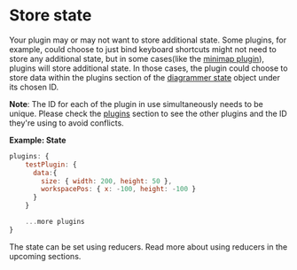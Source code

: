 
<Meta title="Docs/Plugins/Store State" />

# Store state

Your plugin may or may not want to store additional state. Some plugins, for example, could choose to just bind keyboard shortcuts might not need to store any additional state, but in some cases(like the [minimap plugin](https://github.com/sameergoyal/diagrammer-plugin-minimap)), plugins will store additional state. In those cases, the plugin could choose to store data within the plugins section of the [diagrammer state](?path=/story/docs-usage-state--page) object under its chosen ID.

**Note**: The ID for each of the plugin in use simultaneously needs to be unique. Please check the [plugins](?path=/story/docs-explore-plugins--page) section to see the other plugins and the ID they're using to avoid conflicts.

**Example: State**

```javascript
plugins: {
    testPlugin: {
      data:{
        size: { width: 200, height: 50 },
        workspacePos: { x: -100, height: -100 }
      }
    }

    ...more plugins
}
```

The state can be set using reducers. Read more about using reducers in the upcoming sections.
